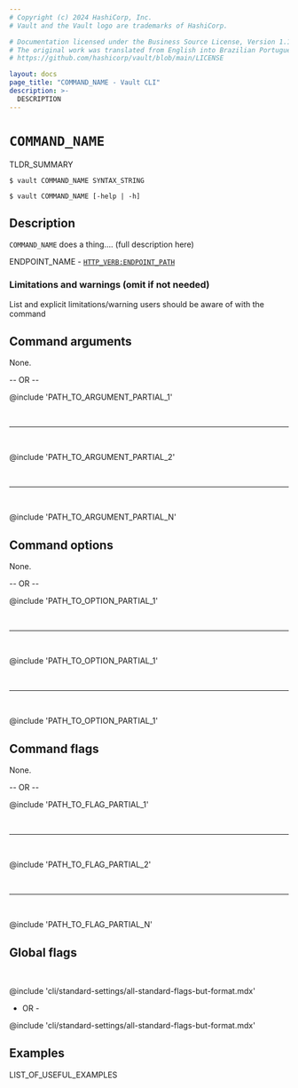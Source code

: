 ```yaml
---
# Copyright (c) 2024 HashiCorp, Inc.
# Vault and the Vault logo are trademarks of HashiCorp.

# Documentation licensed under the Business Source License, Version 1.1.
# The original work was translated from English into Brazilian Portuguese.
# https://github.com/hashicorp/vault/blob/main/LICENSE

layout: docs
page_title: "COMMAND_NAME - Vault CLI"
description: >-
  DESCRIPTION
---
```


# `COMMAND_NAME`

TLDR_SUMMARY

<CodeBlockConfig hideClipboard>

```shell-session
$ vault COMMAND_NAME SYNTAX_STRING

$ vault COMMAND_NAME [-help | -h]
```

</CodeBlockConfig>

## Description

`COMMAND_NAME` does a thing.... (full description here)

<Tip title="Related API endpoints">

  ENDPOINT_NAME - [`HTTP_VERB:ENDPOINT_PATH`](API_DOC_URL)

</Tip>

### Limitations and warnings (omit if not needed)

List and explicit limitations/warning users should be aware of with the command


## Command arguments

None.

-- OR --

@include 'PATH_TO_ARGUMENT_PARTIAL_1'

<br /><hr /><br />

@include 'PATH_TO_ARGUMENT_PARTIAL_2'

<br /><hr /><br />

@include 'PATH_TO_ARGUMENT_PARTIAL_N'



## Command options

None.

-- OR --

@include 'PATH_TO_OPTION_PARTIAL_1'

<br /><hr /><br />

@include 'PATH_TO_OPTION_PARTIAL_1'

<br /><hr /><br />

@include 'PATH_TO_OPTION_PARTIAL_1'


## Command flags

None.

-- OR --

@include 'PATH_TO_FLAG_PARTIAL_1'

<br /><hr /><br />

@include 'PATH_TO_FLAG_PARTIAL_2'

<br /><hr /><br />

@include 'PATH_TO_FLAG_PARTIAL_N'



## Global flags

<br />

@include 'cli/standard-settings/all-standard-flags-but-format.mdx'

- OR -

@include 'cli/standard-settings/all-standard-flags-but-format.mdx'



## Examples

LIST_OF_USEFUL_EXAMPLES
